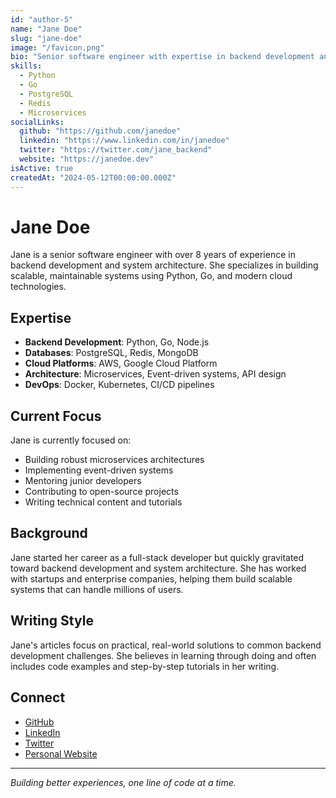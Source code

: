 ```yaml
---
id: "author-5"
name: "Jane Doe"
slug: "jane-doe"
image: "/favicon.png"
bio: "Senior software engineer with expertise in backend development and system architecture. Specializes in Python, Go, and microservices. Passionate about clean code, testing, and building robust systems that scale."
skills:
  - Python
  - Go
  - PostgreSQL
  - Redis
  - Microservices
socialLinks:
  github: "https://github.com/janedoe"
  linkedin: "https://www.linkedin.com/in/janedoe"
  twitter: "https://twitter.com/jane_backend"
  website: "https://janedoe.dev"
isActive: true
createdAt: "2024-05-12T00:00:00.000Z"
---
```


# Jane Doe

Jane is a senior software engineer with over 8 years of experience in backend development and system architecture. She specializes in building scalable, maintainable systems using Python, Go, and modern cloud technologies.

## Expertise

- **Backend Development**: Python, Go, Node.js
- **Databases**: PostgreSQL, Redis, MongoDB
- **Cloud Platforms**: AWS, Google Cloud Platform
- **Architecture**: Microservices, Event-driven systems, API design
- **DevOps**: Docker, Kubernetes, CI/CD pipelines

## Current Focus

Jane is currently focused on:

- Building robust microservices architectures
- Implementing event-driven systems
- Mentoring junior developers
- Contributing to open-source projects
- Writing technical content and tutorials

## Background

Jane started her career as a full-stack developer but quickly gravitated toward backend development and system architecture. She has worked with startups and enterprise companies, helping them build scalable systems that can handle millions of users.

## Writing Style

Jane's articles focus on practical, real-world solutions to common backend development challenges. She believes in learning through doing and often includes code examples and step-by-step tutorials in her writing.

## Connect

- [GitHub](https://github.com/janedoe)
- [LinkedIn](https://www.linkedin.com/in/janedoe)
- [Twitter](https://twitter.com/jane_backend)
- [Personal Website](https://janedoe.dev)

---

_Building better experiences, one line of code at a time._

